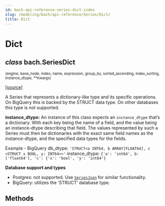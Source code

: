 ```yaml
---
id: bach-api-reference-series-dict-index
slug: /modeling/bach/api-reference/Series/Dict/
title: Dict
---
```


# Dict

<div className="class">

## <span className="type-annotation"><em>class</em></span> <span className="additional-name">bach.</span><span className="name">SeriesDict</span>

<small className="parameter-list">(<span className="parameter" id="engine">engine</span>, <span className="parameter" id="base_node">base_node</span>, <span className="parameter" id="index">index</span>, <span className="parameter" id="name">name</span>, <span className="parameter" id="expression">expression</span>, <span className="parameter" id="group_by">group_by</span>, <span className="parameter" id="sorted_ascending">sorted_ascending</span>, <span className="parameter" id="index_sorting">index_sorting</span>, <span className="parameter" id="instance_dtype">instance_dtype</span>, <span className="parameter" id="**">\*\*kwargs</span>)</small>


&#8203;<span className="view-source">[[source]](https://github.com/objectiv/objectiv-analytics/blob/mainon3.8/site-packages/bach/series/series_dict.py)</span>

<div className="content">

A Series that represents a dictionary-like type and its specific operations.
On BigQuery this is backed by the STRUCT data type. On other databases this type is not supported.

**instance_dtype:**
An instance of this class expects an `instance_dtype` that’s a dictionary. With each key being the
name of a field, and the value being an instance-dtype describing that field. The values represented by
such a Series must then be dictionaries with the exact same field names as the instance-dtype, and the
specified data types for the fields.

Example -
BigQuery db_dtype: `'STRUCT<a INT64, b ARRAY[FLOAT64], c <STRUCT x BOOL, y: INT64>>'`
instance_dtype: `{'a': 'int64', b: ['float64'], 'c': {'x': 'bool', 'y': 'int64'}`

**Database support and types**

* Postgres: not supported. Use [`SeriesJson`](/modeling/bach/api-reference/Series/Json/index.mdx#bach.SeriesJson) for similar functionality.
* BigQuery: utilizes the ‘STRUCT’ database type.


</div>


</div>

## Methods

<div className="table-autosummary">

|                                                   |                                                                                                                                                                                                     |
| ------------------------------------------------- | -------------------------------------------------------------------------------------------------------------------------------------------------------------------------------------------------- |


</div>
